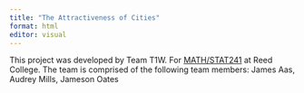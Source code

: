 ```yaml
---
title: "The Attractiveness of Cities"
format: html
editor: visual
---
```


This project was developed by Team T1W. For [MATH/STAT241](https://aallorant.github.io/math241s24/) at Reed College. The team is comprised of the following team members: James Aas, Audrey Mills, Jameson Oates
